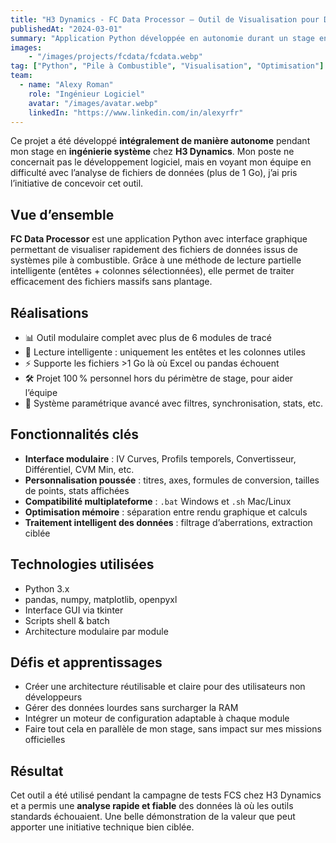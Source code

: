 ```yaml
---
title: "H3 Dynamics - FC Data Processor – Outil de Visualisation pour Données de Pile à Combustible"
publishedAt: "2024-03-01"
summary: "Application Python développée en autonomie durant un stage en ingénierie système pour faciliter l’analyse de fichiers volumineux"
images:
    - "/images/projects/fcdata/fcdata.webp"
tag: ["Python", "Pile à Combustible", "Visualisation", "Optimisation"]
team:
  - name: "Alexy Roman"
    role: "Ingénieur Logiciel"
    avatar: "/images/avatar.webp"
    linkedIn: "https://www.linkedin.com/in/alexyrfr"
---
```


Ce projet a été développé **intégralement de manière autonome** pendant mon stage en **ingénierie système** chez **H3 Dynamics**. Mon poste ne concernait pas le développement logiciel, mais en voyant mon équipe en difficulté avec l’analyse de fichiers de données (plus de 1 Go), j’ai pris l’initiative de concevoir cet outil.

## Vue d’ensemble

**FC Data Processor** est une application Python avec interface graphique permettant de visualiser rapidement des fichiers de données issus de systèmes pile à combustible. Grâce à une méthode de lecture partielle intelligente (entêtes + colonnes sélectionnées), elle permet de traiter efficacement des fichiers massifs sans plantage.

## Réalisations

- 📊 Outil modulaire complet avec plus de 6 modules de tracé
- 🧠 Lecture intelligente : uniquement les entêtes et les colonnes utiles
- ⚡ Supporte les fichiers >1 Go là où Excel ou pandas échouent
- 🛠 Projet 100 % personnel hors du périmètre de stage, pour aider l’équipe
- 🧪 Système paramétrique avancé avec filtres, synchronisation, stats, etc.

## Fonctionnalités clés

- **Interface modulaire** : IV Curves, Profils temporels, Convertisseur, Différentiel, CVM Min, etc.
- **Personnalisation poussée** : titres, axes, formules de conversion, tailles de points, stats affichées
- **Compatibilité multiplateforme** : `.bat` Windows et `.sh` Mac/Linux
- **Optimisation mémoire** : séparation entre rendu graphique et calculs
- **Traitement intelligent des données** : filtrage d’aberrations, extraction ciblée

## Technologies utilisées

- Python 3.x
- pandas, numpy, matplotlib, openpyxl
- Interface GUI via tkinter
- Scripts shell & batch
- Architecture modulaire par module

## Défis et apprentissages

- Créer une architecture réutilisable et claire pour des utilisateurs non développeurs
- Gérer des données lourdes sans surcharger la RAM
- Intégrer un moteur de configuration adaptable à chaque module
- Faire tout cela en parallèle de mon stage, sans impact sur mes missions officielles

## Résultat

Cet outil a été utilisé pendant la campagne de tests FCS chez H3 Dynamics et a permis une **analyse rapide et fiable** des données là où les outils standards échouaient. Une belle démonstration de la valeur que peut apporter une initiative technique bien ciblée.